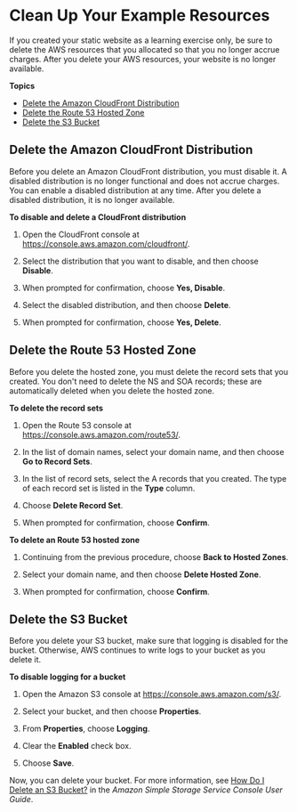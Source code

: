# Clean Up Your Example Resources<a name="getting-started-cleanup"></a>

If you created your static website as a learning exercise only, be sure to delete the AWS resources that you allocated so that you no longer accrue charges\. After you delete your AWS resources, your website is no longer available\.

**Topics**
+ [Delete the Amazon CloudFront Distribution](#getting-started-cleanup-cloudfront)
+ [Delete the Route 53 Hosted Zone](#getting-started-cleanup-route53)
+ [Delete the S3 Bucket](#getting-started-cleanup-s3)

## Delete the Amazon CloudFront Distribution<a name="getting-started-cleanup-cloudfront"></a>

Before you delete an Amazon CloudFront distribution, you must disable it\. A disabled distribution is no longer functional and does not accrue charges\. You can enable a disabled distribution at any time\. After you delete a disabled distribution, it is no longer available\.

**To disable and delete a CloudFront distribution**

1. Open the CloudFront console at [ https://console\.aws\.amazon\.com/cloudfront/](https://console.aws.amazon.com/cloudfront/)\.

1. Select the distribution that you want to disable, and then choose **Disable**\.

1. When prompted for confirmation, choose **Yes, Disable**\.

1. Select the disabled distribution, and then choose **Delete**\.

1. When prompted for confirmation, choose **Yes, Delete**\.

## Delete the Route 53 Hosted Zone<a name="getting-started-cleanup-route53"></a>

Before you delete the hosted zone, you must delete the record sets that you created\. You don't need to delete the NS and SOA records; these are automatically deleted when you delete the hosted zone\.

**To delete the record sets**

1. Open the Route 53 console at [https://console\.aws\.amazon\.com/route53/](https://console.aws.amazon.com/route53/)\.

1.  In the list of domain names, select your domain name, and then choose **Go to Record Sets**\. 

1. In the list of record sets, select the A records that you created\. The type of each record set is listed in the **Type** column\. 

1.  Choose **Delete Record Set**\. 

1.  When prompted for confirmation, choose **Confirm**\. 

**To delete an Route 53 hosted zone**

1.  Continuing from the previous procedure, choose **Back to Hosted Zones**\. 

1.  Select your domain name, and then choose **Delete Hosted Zone**\. 

1.  When prompted for confirmation, choose **Confirm**\. 

## Delete the S3 Bucket<a name="getting-started-cleanup-s3"></a>

Before you delete your S3 bucket, make sure that logging is disabled for the bucket\. Otherwise, AWS continues to write logs to your bucket as you delete it\.

**To disable logging for a bucket**

1. Open the Amazon S3 console at [https://console\.aws\.amazon\.com/s3/](https://console.aws.amazon.com/s3/)\.

1. Select your bucket, and then choose **Properties**\.

1. From **Properties**, choose **Logging**\.

1. Clear the **Enabled** check box\.

1. Choose **Save**\.

Now, you can delete your bucket\. For more information, see [How Do I Delete an S3 Bucket?](https://docs.aws.amazon.com/AmazonS3/latest/user-guide/delete-bucket.html) in the *Amazon Simple Storage Service Console User Guide*\.